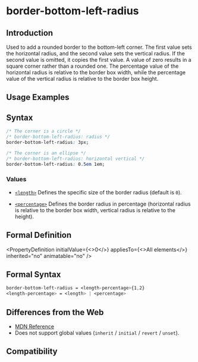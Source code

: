 # border-bottom-left-radius

## Introduction

Used to add a rounded border to the bottom-left corner. The first value sets the horizontal radius, and the second value sets the vertical radius. If the second value is omitted, it copies the first value. A value of zero results in a square corner rather than a rounded one. The percentage value of the horizontal radius is relative to the border box width, while the percentage value of the vertical radius is relative to the border box height.

## Usage Examples


<Go
  example="css-api"
  defaultFile="src/border-bottom-left-radius/App.tsx"
  img="https://lf-lynx.tiktok-cdns.com/obj/lynx-artifacts-oss-sg/lynx-website/assets/doc/css/border-bottom-left-radius.jpg"
  defaultEntryFile="dist/border-bottom-left-radius.lynx.bundle"
  entry="src/border-bottom-left-radius"
/>

## Syntax

```css
/* The corner is a circle */
/* border-bottom-left-radius: radius */
border-bottom-left-radius: 3px;

/* The corner is an ellipse */
/* border-bottom-left-radius: horizontal vertical */
border-bottom-left-radius: 0.5em 1em;
```

### Values

- [`<length>`](/api/css/data-type/length.mdx)
  Defines the specific size of the border radius (default is `0`).

- [`<percentage>`](/api/css/data-type/percentage.mdx)
  Defines the border radius in percentage (horizontal radius is relative to the border box width, vertical radius is relative to the height).

## Formal Definition


<PropertyDefinition
  initialValue={<>0</>}
  appliesTo={<>All elements</>}
  inherited="no"
  animatable="no"
/>

## Formal Syntax

```css
border-bottom-left-radius = <length-percentage>{1,2}
<length-percentage> = <length> | <percentage>
```

## Differences from the Web

- [MDN Reference](https://developer.mozilla.org/en-US/docs/Web/CSS/border-bottom-left-radius)
- Does not support global values (`inherit` / `initial` / `revert` / `unset`).

## Compatibility


<LegacyCompatTable metadata="css/properties/border-bottom-left-radius" />
